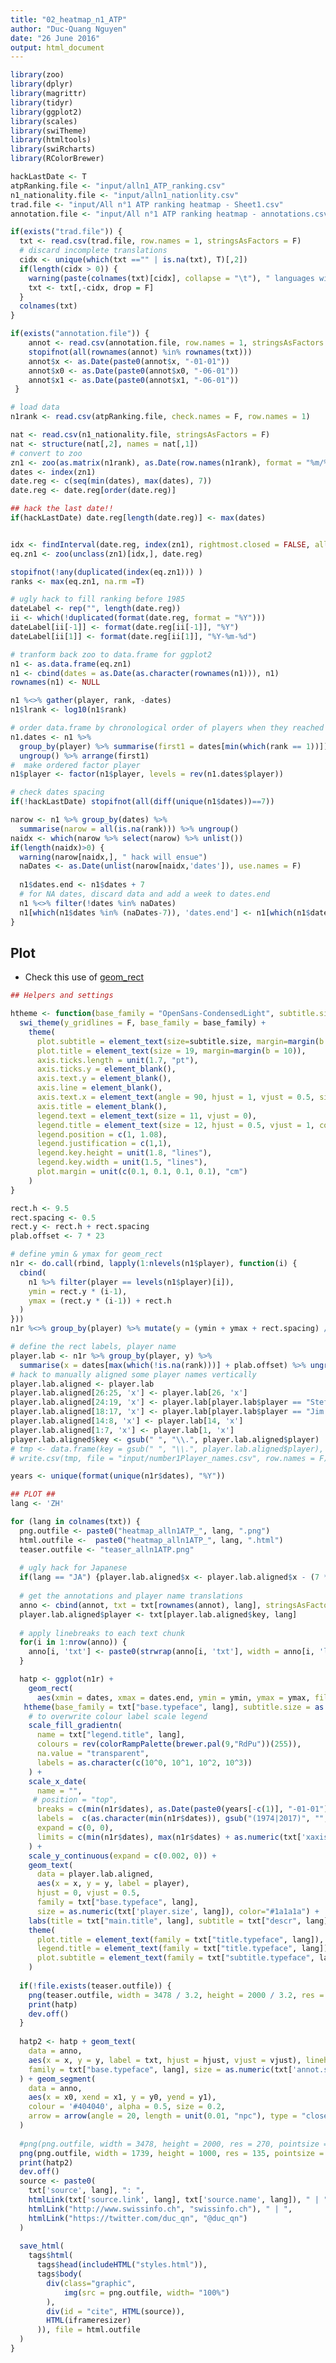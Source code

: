 ```yaml
---
title: "02_heatmap_n1_ATP"
author: "Duc-Quang Nguyen"
date: "26 June 2016"
output: html_document
---
```


```r
library(zoo)
library(dplyr)
library(magrittr)
library(tidyr)
library(ggplot2)
library(scales)
library(swiTheme)
library(htmltools)
library(swiRcharts)
library(RColorBrewer)

hackLastDate <- T
atpRanking.file <- "input/alln1_ATP_ranking.csv"
n1_nationality.file <- "input/alln1_nationlity.csv"
trad.file <- "input/All n°1 ATP ranking heatmap - Sheet1.csv"
annotation.file <- "input/All n°1 ATP ranking heatmap - annotations.csv"

if(exists("trad.file")) {
  txt <- read.csv(trad.file, row.names = 1, stringsAsFactors = F)
  # discard incomplete translations
  cidx <- unique(which(txt =="" | is.na(txt), T)[,2])
  if(length(cidx > 0)) {
    warning(paste(colnames(txt)[cidx], collapse = "\t"), " languages will be discarded!", "\n")
    txt <- txt[,-cidx, drop = F]
  }
  colnames(txt)  
}

if(exists("annotation.file")) {
    annot <- read.csv(annotation.file, row.names = 1, stringsAsFactors = F)  
    stopifnot(all(rownames(annot) %in% rownames(txt)))
    annot$x <- as.Date(paste0(annot$x, "-01-01"))
    annot$x0 <- as.Date(paste0(annot$x0, "-06-01"))
    annot$x1 <- as.Date(paste0(annot$x1, "-06-01"))
 }
```

```r
# load data
n1rank <- read.csv(atpRanking.file, check.names = F, row.names = 1)

nat <- read.csv(n1_nationality.file, stringsAsFactors = F)
nat <- structure(nat[,2], names = nat[,1])
# convert to zoo
zn1 <- zoo(as.matrix(n1rank), as.Date(row.names(n1rank), format = "%m/%d/%Y"))
dates <- index(zn1)
date.reg <- c(seq(min(dates), max(dates), 7))
date.reg <- date.reg[order(date.reg)]

## hack the last date!!
if(hackLastDate) date.reg[length(date.reg)] <- max(dates)


idx <- findInterval(date.reg, index(zn1), rightmost.closed = FALSE, all.inside = FALSE)
eq.zn1 <- zoo(unclass(zn1)[idx,], date.reg)

stopifnot(!any(duplicated(index(eq.zn1))) )
ranks <- max(eq.zn1, na.rm =T)

# ugly hack to fill ranking before 1985
dateLabel <- rep("", length(date.reg))
ii <- which(!duplicated(format(date.reg, format = "%Y")))
dateLabel[ii[-1]] <- format(date.reg[ii[-1]], "%Y")
dateLabel[ii[1]] <- format(date.reg[ii[1]], "%Y-%m-%d")

# tranform back zoo to data.frame for ggplot2
n1 <- as.data.frame(eq.zn1)
n1 <- cbind(dates = as.Date(as.character(rownames(n1))), n1)
rownames(n1) <- NULL

n1 %<>% gather(player, rank, -dates)
n1$lrank <- log10(n1$rank)

# order data.frame by chronological order of players when they reached n1
n1.dates <- n1 %>% 
  group_by(player) %>% summarise(first1 = dates[min(which(rank == 1))]) %>% 
  ungroup() %>% arrange(first1)
#  make ordered factor player
n1$player <- factor(n1$player, levels = rev(n1.dates$player))

# check dates spacing
if(!hackLastDate) stopifnot(all(diff(unique(n1$dates))==7))

narow <- n1 %>% group_by(dates) %>% 
  summarise(narow = all(is.na(rank))) %>% ungroup()
naidx <- which(narow %>% select(narow) %>% unlist())
if(length(naidx)>0) {
  warning(narow[naidx,], " hack will ensue")
  naDates <- as.Date(unlist(narow[naidx,'dates']), use.names = F)
  
  n1$dates.end <- n1$dates + 7
  # for NA dates, discard data and add a week to dates.end
  n1 %<>% filter(!dates %in% naDates)
  n1[which(n1$dates %in% (naDates-7)), 'dates.end'] <- n1[which(n1$dates %in% (naDates-7)), 'dates.end'] + 7
}

```

## Plot

* Check this use of [geom_rect](https://nsaunders.wordpress.com/2015/04/15/project-tycho-ggplot2-and-the-shameless-stealing-of-blog-ideas/)

```r
## Helpers and settings

htheme <- function(base_family = "OpenSans-CondensedLight", subtitle.size = 15) {
  swi_theme(y_gridlines = F, base_family = base_family) + 
    theme(
      plot.subtitle = element_text(size=subtitle.size, margin=margin(b = 10)),
      plot.title = element_text(size = 19, margin=margin(b = 10)),
      axis.ticks.length = unit(1.7, "pt"),
      axis.ticks.y = element_blank(),
      axis.text.y = element_blank(),
      axis.line = element_blank(),
      axis.text.x = element_text(angle = 90, hjust = 1, vjust = 0.5, size = 11, colour = "#1a1a1a" ),
      axis.title = element_blank(),
      legend.text = element_text(size = 11, vjust = 0),
      legend.title = element_text(size = 12, hjust = 0.5, vjust = 1, colour = "#595959"),
      legend.position = c(1, 1.08),
      legend.justification = c(1,1),
      legend.key.height = unit(1.8, "lines"),
      legend.key.width = unit(1.5, "lines"),
      plot.margin = unit(c(0.1, 0.1, 0.1, 0.1), "cm")
    )
}

rect.h <- 9.5
rect.spacing <- 0.5
rect.y <- rect.h + rect.spacing
plab.offset <- 7 * 23

# define ymin & ymax for geom_rect
n1r <- do.call(rbind, lapply(1:nlevels(n1$player), function(i) {
  cbind(
    n1 %>% filter(player == levels(n1$player)[i]), 
    ymin = rect.y * (i-1),
    ymax = (rect.y * (i-1)) + rect.h
  )
}))
n1r %<>% group_by(player) %>% mutate(y = (ymin + ymax + rect.spacing) / 2) %>% ungroup()

# define the rect labels, player name
player.lab <- n1r %>% group_by(player, y) %>% 
  summarise(x = dates[max(which(!is.na(rank)))] + plab.offset) %>% ungroup()
# hack to manually aligned some player names vertically
player.lab.aligned <- player.lab
player.lab.aligned[26:25, 'x'] <- player.lab[26, 'x']
player.lab.aligned[24:19, 'x'] <- player.lab[player.lab$player == "Stefan Edberg", 'x']
player.lab.aligned[18:17, 'x'] <- player.lab[player.lab$player == "Jim Courier", 'x']
player.lab.aligned[14:8, 'x'] <- player.lab[14, 'x']
player.lab.aligned[1:7, 'x'] <- player.lab[1, 'x']
player.lab.aligned$key <- gsub(" ", "\\.", player.lab.aligned$player)
# tmp <- data.frame(key = gsub(" ", "\\.", player.lab.aligned$player), value = paste0(player.lab.aligned$player, " (", nat[match(player.lab.aligned$player, names(nat))], ")"))
# write.csv(tmp, file = "input/number1Player_names.csv", row.names = F)

years <- unique(format(unique(n1r$dates), "%Y"))

## PLOT ##
lang <- 'ZH'

for (lang in colnames(txt)) {
  png.outfile <- paste0("heatmap_alln1ATP_", lang, ".png")
  html.outfile <-  paste0("heatmap_alln1ATP_", lang, ".html")
  teaser.outfile <- "teaser_alln1ATP.png"
  
  # ugly hack for Japanese
  if(lang == "JA") {player.lab.aligned$x <- player.lab.aligned$x - (7 * 16)}
  
  # get the annotations and player name translations
  anno <- cbind(annot, txt = txt[rownames(annot), lang], stringsAsFactors = F)
  player.lab.aligned$player <- txt[player.lab.aligned$key, lang]
  
  # apply linebreaks to each text chunk
  for(i in 1:nrow(anno)) {
    anno[i, 'txt'] <- paste0(strwrap(anno[i, 'txt'], width = anno[i, 'lineLength']), collapse ="\n")
  }

  hatp <- ggplot(n1r) + 
    geom_rect(
      aes(xmin = dates, xmax = dates.end, ymin = ymin, ymax = ymax, fill = lrank)) + 
   htheme(base_family = txt["base.typeface", lang], subtitle.size = as.numeric(txt['subtitle.size', lang])) +
    # to overwrite colour label scale legend
    scale_fill_gradientn(
      name = txt["legend.title", lang],
      colours = rev(colorRampPalette(brewer.pal(9,"RdPu"))(255)),
      na.value = "transparent",
      labels = as.character(c(10^0, 10^1, 10^2, 10^3))
    ) + 
    scale_x_date(
      name = "",
     # position = "top",
      breaks = c(min(n1r$dates), as.Date(paste0(years[-c(1)], "-01-01")), max(n1r$dates)),
      labels =  c(as.character(min(n1r$dates)), gsub("(1974|2017)", "", years[-c(1)]), as.character(max(n1r$dates))),
      expand = c(0, 0), 
      limits = c(min(n1r$dates), max(n1r$dates) + as.numeric(txt['xaxis.offset', lang]))
    ) +
    scale_y_continuous(expand = c(0.002, 0)) + 
    geom_text(
      data = player.lab.aligned,
      aes(x = x, y = y, label = player), 
      hjust = 0, vjust = 0.5,
      family = txt["base.typeface", lang],
      size = as.numeric(txt['player.size', lang]), color="#1a1a1a") +
    labs(title = txt["main.title", lang], subtitle = txt["descr", lang]) +
    theme(
      plot.title = element_text(family = txt["title.typeface", lang]),
      legend.title = element_text(family = txt["title.typeface", lang]),
      plot.subtitle = element_text(family = txt["subtitle.typeface", lang])
    )
  
  if(!file.exists(teaser.outfile)) {
    png(teaser.outfile, width = 3478 / 3.2, height = 2000 / 3.2, res = 260, pointsize = 9)
    print(hatp)
    dev.off()    
  }
  
  hatp2 <- hatp + geom_text(
    data = anno, 
    aes(x = x, y = y, label = txt, hjust = hjust, vjust = vjust), lineheight = 0.94,
    family = txt["base.typeface", lang], size = as.numeric(txt['annot.size', lang]), color="#262626"
  ) + geom_segment(
    data = anno, 
    aes(x = x0, xend = x1, y = y0, yend = y1),
    colour = '#404040', alpha = 0.5, size = 0.2,
    arrow = arrow(angle = 20, length = unit(0.01, "npc"), type = "closed")
  )
  
  #png(png.outfile, width = 3478, height = 2000, res = 270, pointsize = 9)
  png(png.outfile, width = 1739, height = 1000, res = 135, pointsize = 9)
  print(hatp2)
  dev.off()
  source <- paste0(
    txt['source', lang], ": ", 
    htmlLink(txt['source.link', lang], txt['source.name', lang]), " | ", 
    htmlLink("http://www.swissinfo.ch", "swissinfo.ch"), " | ",
    htmlLink("https://twitter.com/duc_qn", "@duc_qn")
  )
  
  save_html(
    tags$html(
      tags$head(includeHTML("styles.html")),
      tags$body(    
        div(class="graphic", 
            img(src = png.outfile, width= "100%")
        ),
        div(id = "cite", HTML(source)),
        HTML(iframeresizer)  
      )), file = html.outfile
  )
}

```
